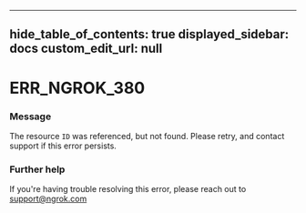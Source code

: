 
---
hide_table_of_contents: true
displayed_sidebar: docs
custom_edit_url: null
---


# ERR_NGROK_380

### Message
The resource `ID` was referenced, but not found. Please retry, and contact support if this error persists.

### Further help
If you're having trouble resolving this error, please reach out to [support@ngrok.com](mailto:support@ngrok.com?subject=Help%20with%20ERR_NGROK_380)


<ErrorDetails error='err_ngrok_380' />
